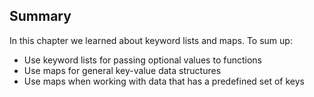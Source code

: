 
## Summary

In this chapter we learned about keyword lists and maps. To sum up:

* Use keyword lists for passing optional values to functions
* Use maps for general key-value data structures
* Use maps when working with data that has a predefined set of keys
